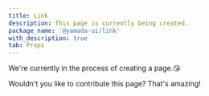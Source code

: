 ```yaml
---
title: Link
description: This page is currently being created.
package_name: '@yamada-ui/link'
with_description: true
tab: Props
---
```


We're currently in the process of creating a page.😘

Wouldn't you like to contribute this page? That's amazing!
